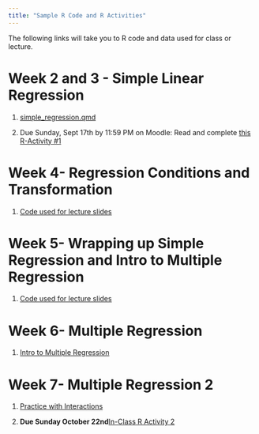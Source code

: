 ```yaml
---
title: "Sample R Code and R Activities"
---
```


The following links will take you to R code and data used for class or lecture.

# Week 2 and 3 - Simple Linear Regression

1.  [simple_regression.qmd](https://drive.google.com/file/d/1L1tNpKcMumnlCdxaUBUoFXYeBlrvw9u5/view?usp=sharing)

2.  Due Sunday, Sept 17th by 11:59 PM on Moodle: Read and complete [this R-Activity #1](inclass_r/activity_r.html)


# Week 4- Regression Conditions and Transformation

1. [Code used for lecture slides](https://drive.google.com/file/d/1OmCwmijAQ3dOvw2WSkGXmPZPnKzMBC41/view?usp=sharing)


# Week 5- Wrapping up Simple Regression and Intro to Multiple Regression

1. [Code used for lecture slides](https://drive.google.com/file/d/1XY5ELk_NqsEEKFHBUqr8KgcizcZ7mtl2/view?usp=sharing)

# Week 6- Multiple Regression
1. [Intro to Multiple Regression](https://drive.google.com/file/d/1YwTTmpd57JAfKSgLSOTDjOAPKPc_Blez/view?usp=sharing)

# Week 7- Multiple Regression 2

1. [Practice with Interactions](https://drive.google.com/file/d/1hTSz4Yj9fk7wOeD9yG7WRqbh3hjHZjJW/view?usp=sharing)

2. **Due Sunday October 22nd**[In-Class R Activity 2](inclass_r/in_class_r_2.html) 



